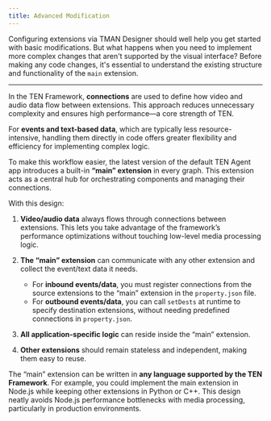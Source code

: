 ```yaml
---
title: Advanced Modification
---
```


Configuring extensions via TMAN Designer should well help you get started with basic modifications. But what happens when you need to implement more complex changes that aren't supported by the visual interface?
Before making any code changes, it's essential to understand the existing structure and functionality of the `main` extension.

---

In the TEN Framework, **connections** are used to define how video and audio data flow between extensions. This approach reduces unnecessary complexity and ensures high performance—a core strength of TEN.

For **events and text-based data**, which are typically less resource-intensive, handling them directly in code offers greater flexibility and efficiency for implementing complex logic.

To make this workflow easier, the latest version of the default TEN Agent app introduces a built-in **“main” extension** in every graph. This extension acts as a central hub for orchestrating components and managing their connections.

With this design:

1. **Video/audio data** always flows through connections between extensions. This lets you take advantage of the framework’s performance optimizations without touching low-level media processing logic.
2. **The “main” extension** can communicate with any other extension and collect the event/text data it needs.

   * For **inbound events/data**, you must register connections from the source extensions to the “main” extension in the `property.json` file.
   * For **outbound events/data**, you can call `setDests` at runtime to specify destination extensions, without needing predefined connections in `property.json`.
3. **All application-specific logic** can reside inside the “main” extension.
4. **Other extensions** should remain stateless and independent, making them easy to reuse.

The “main” extension can be written in **any language supported by the TEN Framework**. For example, you could implement the main extension in Node.js while keeping other extensions in Python or C++. This design neatly avoids Node.js performance bottlenecks with media processing, particularly in production environments.
